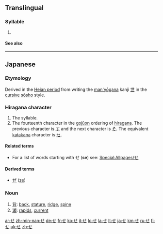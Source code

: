 {{wikipedia|Se (kana)}}
{{also|ㄝ}}
{{Hiragana character info|hex=305b|name=HIRAGANA LETTER SE}}
==Translingual==

===Syllable===
{{mul-syllable|sc=Hira|sort=せ}}

# {{mul-hiradef|さ|え}}

====See also====
{{mul-script}}

----

==Japanese==
{{stroke order|strokes=3}}

===Etymology===
Derived in the [[w:Heian period|Heian period]] from writing the [[man'yōgana]] kanji [[世]] in the [[cursive]] [[sōsho]] style.

===Hiragana character===
{{ja-kana|rom=se}}

# The {{IPAchar|/se/}} syllable.
# The fourteenth character in the [[gojūon]] ordering of [[hiragana]]. The previous character is [[す]] and the next character is [[そ]]. The equivalent [[katakana]] character is [[セ]].

====Related terms====
* For a list of words starting with せ ('''se''') see: [[Special:Allpages/せ]]

====Derived terms====
* [[ぜ]] ([[ze]])

===Noun===
{{ja-noun|h|rom=se}}

# [[背]]: [[back]], [[stature]], [[ridge]], [[spine]]
# [[瀬]]: [[rapids]], [[current]]

[[ar:せ]]
[[zh-min-nan:せ]]
[[de:せ]]
[[fr:せ]]
[[ko:せ]]
[[it:せ]]
[[lo:せ]]
[[la:せ]]
[[lt:せ]]
[[ja:せ]]
[[km:せ]]
[[ru:せ]]
[[fi:せ]]
[[uk:せ]]
[[zh:せ]]